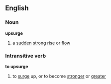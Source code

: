 ==English==
===Noun===
'''upsurge'''
# a [[sudden]] [[strong]] [[rise]] or [[flow]]
===Intransitive verb===
'''to upsurge'''
# to [[surge]] up, or to become [[stronger]] or [[greater]]